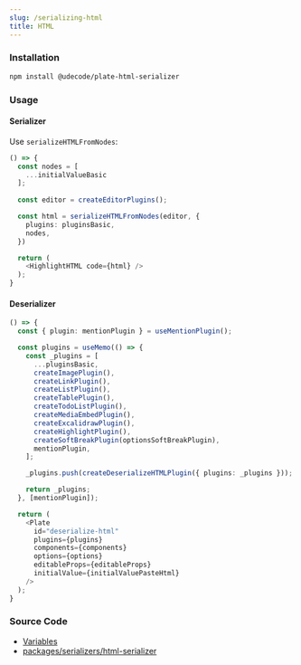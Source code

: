 ```yaml
---
slug: /serializing-html
title: HTML
---
```


### Installation

```bash npm2yarn
npm install @udecode/plate-html-serializer
```

### Usage

#### Serializer

Use `serializeHTMLFromNodes`:

```ts live
() => {
  const nodes = [
    ...initialValueBasic
  ];
  
  const editor = createEditorPlugins();

  const html = serializeHTMLFromNodes(editor, {
    plugins: pluginsBasic,
    nodes,
  })

  return (
    <HighlightHTML code={html} />
  );
}
```

#### Deserializer

```ts live
() => {
  const { plugin: mentionPlugin } = useMentionPlugin();

  const plugins = useMemo(() => {
    const _plugins = [
      ...pluginsBasic,
      createImagePlugin(),
      createLinkPlugin(),
      createListPlugin(),
      createTablePlugin(),
      createTodoListPlugin(),
      createMediaEmbedPlugin(),
      createExcalidrawPlugin(),
      createHighlightPlugin(),
      createSoftBreakPlugin(optionsSoftBreakPlugin),
      mentionPlugin,
    ];

    _plugins.push(createDeserializeHTMLPlugin({ plugins: _plugins }));

    return _plugins;
  }, [mentionPlugin]);

  return (
    <Plate
      id="deserialize-html"
      plugins={plugins}
      components={components}
      options={options}
      editableProps={editableProps}
      initialValue={initialValuePasteHtml}
    />
  );
}
```

### Source Code

- [Variables](https://github.com/udecode/plate/blob/main/docs/src/live/live.tsx)
- [packages/serializers/html-serializer](https://github.com/udecode/plate/tree/main/packages/serializers/html-serializer/src)
